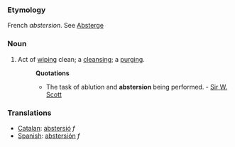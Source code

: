 ===Etymology===
French ''abstersion''. See [[Absterge]]
===Noun===
#Act of [[wiping]] clean; a [[cleansing]]; a [[purging]].
#:'''Quotations'''
#:*The task of ablution and '''abstersion''' being performed. - [[Sir W. Scott]]
===Translations===
*[[Catalan]]: [[abstersió]] ''f''
*[[Spanish]]: [[abstersión]] ''f''